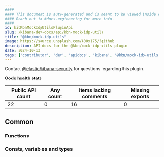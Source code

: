 ```yaml
---
####
#### This document is auto-generated and is meant to be viewed inside our experimental, new docs system.
#### Reach out in #docs-engineering for more info.
####
id: kibKbnMockIdpUtilsPluginApi
slug: /kibana-dev-docs/api/kbn-mock-idp-utils
title: "@kbn/mock-idp-utils"
image: https://source.unsplash.com/400x175/?github
description: API docs for the @kbn/mock-idp-utils plugin
date: 2024-10-13
tags: ['contributor', 'dev', 'apidocs', 'kibana', '@kbn/mock-idp-utils']
---
```




Contact [@elastic/kibana-security](https://github.com/orgs/elastic/teams/kibana-security) for questions regarding this plugin.

**Code health stats**

| Public API count  | Any count | Items lacking comments | Missing exports |
|-------------------|-----------|------------------------|-----------------|
| 22 | 0 | 16 | 0 |

## Common

### Functions
<DocDefinitionList data={kbnMockIdpUtilsObj.common.functions}/>

### Consts, variables and types
<DocDefinitionList data={kbnMockIdpUtilsObj.common.misc}/>

